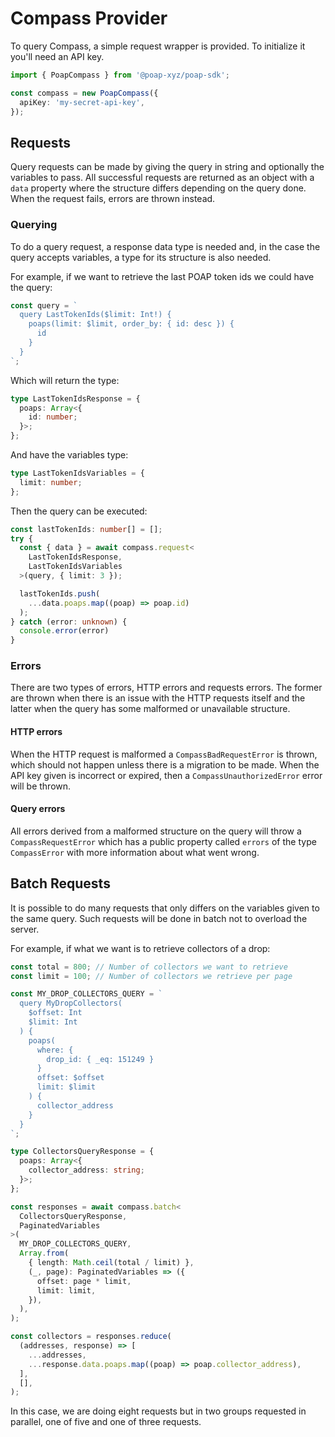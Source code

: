 # Compass Provider

To query Compass, a simple request wrapper is provided. To initialize it you'll need an API key.

```typescript
import { PoapCompass } from '@poap-xyz/poap-sdk';

const compass = new PoapCompass({
  apiKey: 'my-secret-api-key',
});
```

## Requests

Query requests can be made by giving the query in string and optionally the variables to pass. All
successful requests are returned as an object with a `data` property where the structure differs
depending on the query done. When the request fails, errors are thrown instead.

### Querying

To do a query request, a response data type is needed and, in the case the query accepts variables,
a type for its structure is also needed.

For example, if we want to retrieve the last POAP token ids we could have the query:

```typescript
const query = `
  query LastTokenIds($limit: Int!) {
    poaps(limit: $limit, order_by: { id: desc }) {
      id
    }
  }
`;
```

Which will return the type:

```typescript
type LastTokenIdsResponse = {
  poaps: Array<{
    id: number;
  }>;
};
```

And have the variables type:

```typescript
type LastTokenIdsVariables = {
  limit: number;
};
```

Then the query can be executed:

```typescript
const lastTokenIds: number[] = [];
try {
  const { data } = await compass.request<
    LastTokenIdsResponse,
    LastTokenIdsVariables
  >(query, { limit: 3 });

  lastTokenIds.push(
    ...data.poaps.map((poap) => poap.id)
  );
} catch (error: unknown) {
  console.error(error)
}
```

### Errors

There are two types of errors, HTTP errors and requests errors. The former are thrown when there is
an issue with the HTTP requests itself and the latter when the query has some malformed or
unavailable structure.

#### HTTP errors

When the HTTP request is malformed a `CompassBadRequestError` is thrown, which should not happen
unless there is a migration to be made. When the API key given is incorrect or expired, then a
`CompassUnauthorizedError` error will be thrown.

#### Query errors

All errors derived from a malformed structure on the query will throw a `CompassRequestError` which
has a public property called `errors` of the type `CompassError` with more information about what
went wrong.

## Batch Requests

It is possible to do many requests that only differs on the variables given to the same
query. Such requests will be done in batch not to overload the server.

For example, if what we want is to retrieve collectors of a drop:

```typescript
const total = 800; // Number of collectors we want to retrieve
const limit = 100; // Number of collectors we retrieve per page

const MY_DROP_COLLECTORS_QUERY = `
  query MyDropCollectors(
    $offset: Int
    $limit: Int
  ) {
    poaps(
      where: {
        drop_id: { _eq: 151249 }
      }
      offset: $offset
      limit: $limit
    ) {
      collector_address
    }
  }
`;

type CollectorsQueryResponse = {
  poaps: Array<{
    collector_address: string;
  }>;
};

const responses = await compass.batch<
  CollectorsQueryResponse,
  PaginatedVariables
>(
  MY_DROP_COLLECTORS_QUERY,
  Array.from(
    { length: Math.ceil(total / limit) },
    (_, page): PaginatedVariables => ({
      offset: page * limit,
      limit: limit,
    }),
  ),
);

const collectors = responses.reduce(
  (addresses, response) => [
    ...addresses,
    ...response.data.poaps.map((poap) => poap.collector_address),
  ],
  [],
);
```

In this case, we are doing eight requests but in two groups requested in parallel, one of
five and one of three requests.
